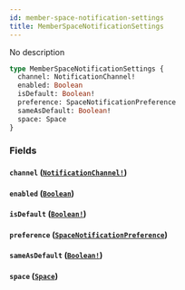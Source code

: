 ```yaml
---
id: member-space-notification-settings
title: MemberSpaceNotificationSettings
---
```


No description

```graphql
type MemberSpaceNotificationSettings {
  channel: NotificationChannel!
  enabled: Boolean
  isDefault: Boolean!
  preference: SpaceNotificationPreference
  sameAsDefault: Boolean!
  space: Space
}
```

### Fields

#### `channel` ([`NotificationChannel!`](/graphql/enums/notification-channel))

#### `enabled` ([`Boolean`](/graphql/scalars/boolean))

#### `isDefault` ([`Boolean!`](/graphql/scalars/boolean))

#### `preference` ([`SpaceNotificationPreference`](/graphql/enums/space-notification-preference))

#### `sameAsDefault` ([`Boolean!`](/graphql/scalars/boolean))

#### `space` ([`Space`](/graphql/objects/space))
